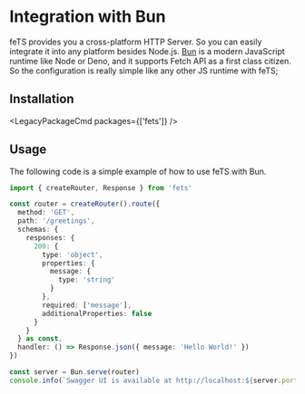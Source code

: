 
# Integration with Bun

feTS provides you a cross-platform HTTP Server. So you can easily integrate it into any platform
besides Node.js. [Bun](https://bun.sh/) is a modern JavaScript runtime like Node or Deno, and it
supports Fetch API as a first class citizen. So the configuration is really simple like any other JS
runtime with feTS;

## Installation

<LegacyPackageCmd packages={['fets']} />

## Usage

The following code is a simple example of how to use feTS with Bun.

```ts
import { createRouter, Response } from 'fets'

const router = createRouter().route({
  method: 'GET',
  path: '/greetings',
  schemas: {
    responses: {
      200: {
        type: 'object',
        properties: {
          message: {
            type: 'string'
          }
        },
        required: ['message'],
        additionalProperties: false
      }
    }
  } as const,
  handler: () => Response.json({ message: 'Hello World!' })
})

const server = Bun.serve(router)
console.info(`Swagger UI is available at http://localhost:${server.port}/docs`)
```
